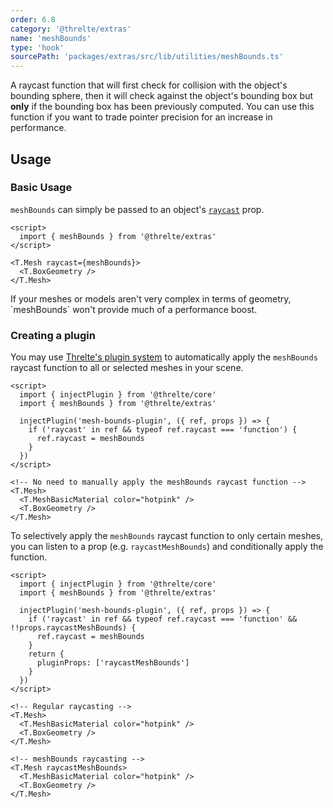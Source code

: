 ```yaml
---
order: 6.8
category: '@threlte/extras'
name: 'meshBounds'
type: 'hook'
sourcePath: 'packages/extras/src/lib/utilities/meshBounds.ts'
---
```


A raycast function that will first check for collision with the object's
bounding sphere, then it will check against the object's bounding box but
**only** if the bounding box has been previously computed. You can use this
function if you want to trade pointer precision for an increase in performance.

## Usage

### Basic Usage

`meshBounds` can simply be passed to an object's
[`raycast`](https://threejs.org/docs/index.html?q=mesh#api/en/objects/Mesh.raycast)
prop.

```svelte
<script>
  import { meshBounds } from '@threlte/extras'
</script>

<T.Mesh raycast={meshBounds}>
  <T.BoxGeometry />
</T.Mesh>
```

<Tip type="tip">
  If your meshes or models aren't very complex in terms of geometry, `meshBounds` won't provide much
  of a performance boost.
</Tip>

<Example path="extras/use-mesh-bounds" />

### Creating a plugin

You may use [Threlte's plugin system](/docs/learn/advanced/plugins) to
automatically apply the `meshBounds` raycast function to all or selected meshes
in your scene.

```svelte title="Scene.svelte"
<script>
  import { injectPlugin } from '@threlte/core'
  import { meshBounds } from '@threlte/extras'

  injectPlugin('mesh-bounds-plugin', ({ ref, props }) => {
    if ('raycast' in ref && typeof ref.raycast === 'function') {
      ref.raycast = meshBounds
    }
  })
</script>

<!-- No need to manually apply the meshBounds raycast function -->
<T.Mesh>
  <T.MeshBasicMaterial color="hotpink" />
  <T.BoxGeometry />
</T.Mesh>
```

To selectively apply the `meshBounds` raycast function to only certain meshes,
you can listen to a prop (e.g. `raycastMeshBounds`) and conditionally apply the
function.

```svelte title="Scene.svelte"
<script>
  import { injectPlugin } from '@threlte/core'
  import { meshBounds } from '@threlte/extras'

  injectPlugin('mesh-bounds-plugin', ({ ref, props }) => {
    if ('raycast' in ref && typeof ref.raycast === 'function' && !!props.raycastMeshBounds) {
      ref.raycast = meshBounds
    }
    return {
      pluginProps: ['raycastMeshBounds']
    }
  })
</script>

<!-- Regular raycasting -->
<T.Mesh>
  <T.MeshBasicMaterial color="hotpink" />
  <T.BoxGeometry />
</T.Mesh>

<!-- meshBounds raycasting -->
<T.Mesh raycastMeshBounds>
  <T.MeshBasicMaterial color="hotpink" />
  <T.BoxGeometry />
</T.Mesh>
```
